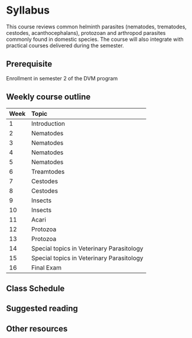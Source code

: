 # Syllabus {-}

This course reviews common helminth parasites (nematodes, trematodes, cestodes, acanthocephalans), protozoan and arthropod parasites commonly found in domestic species. The course will also integrate with practical courses delivered during the semester.

## Prerequisite {-}

Enrollment in semester 2 of the DVM program


## Weekly course outline {-}

Week   Topic
------ ---------------
1      Introduction
2      Nematodes
3      Nematodes
4      Nematodes
5      Nematodes
6      Treamtodes
7      Cestodes
8      Cestodes
9      Insects
10     Insects
11     Acari
12     Protozoa
13     Protozoa
14     Special topics in Veterinary Parasitology
15     Special topics in Veterinary Parasitology
16     Final Exam




## Class Schedule {-}




## Suggested reading


## Other resources
